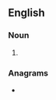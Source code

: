 ==English==

===Noun===
{{head|en|noun plural form}}

# {{plural of|wheat|lang=en}}

===Anagrams===
* {{anagrams|en|saweth|swathe}}